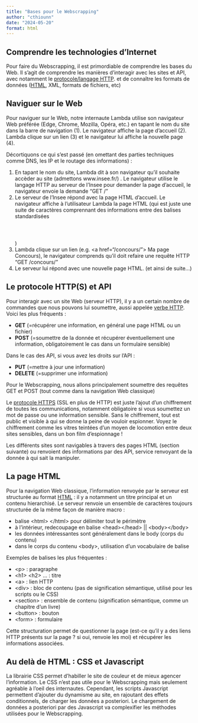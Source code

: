 ```yaml
---
title: "Bases pour le Webscrapping"
author: "cthiounn"
date: "2024-05-20"
format: html
---
```


## Comprendre les technologies d'Internet

Pour faire du Webscrapping, il est primordiable de comprendre les bases du Web.
Il s'agit de comprendre les manières d'interagir avec les sites et API, avec notamment le [protocole/langage HTTP](https://fr.wikipedia.org/wiki/Hypertext_Transfer_Protocol).
et de connaître les formats de données ([HTML](https://fr.wikipedia.org/wiki/Hypertext_Markup_Language), XML, formats de fichiers, etc)

## Naviguer sur le Web

Pour naviguer sur le Web, notre internaute Lambda utilise son navigateur Web préférée (Edge, Chrome, Mozilla, Opéra, etc.) en tapant le nom du site dans la barre de navigation (1).
Le navigateur affiche la page d'accueil (2). Lambda clique sur un lien (3) et le navigateur lui affiche la nouvelle page (4).

Décortiquons ce qui s'est passé (en omettant des parties techniques comme DNS, les IP et le routage des informations) :

(1) En tapant le nom du site, Lambda dit à son navigateur qu'il souhaite accèder au site (admettons www.insee.fr/) . Le navigateur utilise le langage HTTP au serveur de l'Insee pour demander la page d'accueil, le navigateur envoie la demande "GET /"
(2) Le serveur de l'Insee répond avec la page HTML d'accueil. Le navigateur affiche à l'utilisateur Lambda la page HTML (qui est juste une suite de caractères comprennant des informations entre des balises standardisées <html><header></header><body></body></html>)
(3) Lambda clique sur un lien (e.g. \<a href="/concours/"> Ma page Concours</a>), le navigateur comprends qu'il doit refaire une requête HTTP "GET /concours/"
(4) Le serveur lui répond avec une nouvelle page HTML. (et ainsi de suite...)

## Le protocole HTTP(S) et API

Pour interagir avec un site Web (serveur HTTP), il y a un certain nombre de commandes que nous pouvons lui soumettre, aussi appelée [verbe HTTP](https://fr.wikipedia.org/wiki/Hypertext_Transfer_Protocol#M%C3%A9thodes). Voici les plus fréquents :

* **GET** (=récupérer une information, en général une page HTML ou un fichier)
* **POST** (=soumettre de la donnée et récupérer éventuellement une information, obligatoirement le cas dans un formulaire sensible)

Dans le cas des API, si vous avez les droits sur l'API :

* **PUT** (=mettre à jour une information)
* **DELETE** (=supprimer une information)

Pour le Webscrapping, nous allons principalement soumettre des requêtes GET et POST (tout comme dans la navigation Web classique)

Le [protocole HTTPS](https://fr.wikipedia.org/wiki/Hypertext_Transfer_Protocol_Secure) (SSL en plus de HTTP) est juste l'ajout d'un chiffrement de toutes les communications, notamment obligatoire si vous soumettez un mot de passe ou une information sensible.
Sans le chiffrement, tout est public et visible à qui se donne la peine de vouloir espionner.
Voyez le chiffrement comme les vitres teintées d'un moyen de locomotion entre deux sites sensibles, dans un bon film d'espionnage !

Les différents sites sont navigables à travers des pages HTML (section suivante) ou renvoient des informations par des API, service renvoyant de la donnée à qui sait la manipuler.

## La page HTML

Pour la navigation Web classique, l'information renvoyée par le serveur est structurée au format [HTML](https://fr.wikipedia.org/wiki/Hypertext_Markup_Language) : il y a notamment un titre principal et un contenu hierarchisé.
Le serveur renvoie un ensemble de caractères toujours structurée de la même façon de manière macro :

* balise \<html> \</html> pour délimiter tout le périmètre
* à l'intérieur, redecoupage en balise \<head>\</head> || \<body>\</body>
* les données intéressantes sont généralement dans le body (corps du contenu)
* dans le corps du contenu \<body>, utilisation d'un vocabulaire de balise 

Exemples de balises les plus fréquentes :

* \<p> : paragraphe
* \<h1> \<h2> ... : titre 
* \<a> : lien HTTP 
* \<div> : bloc de contenu (pas de signification sémantique, utilisé pour les scripts ou le CSS)
* \<section> : ensemble de contenu (signification sémantique, comme un chapitre d'un livre)
* \<button> : bouton
* \<form> : formulaire

Cette structuration permet de questionner la page (est-ce qu'il y a des liens HTTP présents sur la page ? si oui, renvoie les moi) et récupérer les informations associées.

## Au delà de HTML : CSS et Javascript

La librairie CSS permet d'habiller le site de couleur et de mieux agencer l'information. Le CSS n'est pas utile pour le Webscrapping mais seulement agréable à l'oeil des internautes.
Cependant, les scripts Javascript permettent d'ajouter du dynamisme au site, en rajoutant des effets conditionnels, de charger les données a posteriori.
Le chargement de données a posteriori par des Javascript va complexifier les méthodes utilisées pour le Webscrapping.